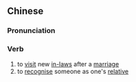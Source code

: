 ==Chinese==
{{zh-forms|s=认亲}}

===Pronunciation===
{{zh-pron
|m=rènqīn
|c=jing6 can1
|cat=v
}}

===Verb===
{{zh-verb}}

# to [[visit]] new [[in-law]]s after a [[marriage]]
# to [[recognise]] someone as one's [[relative]]